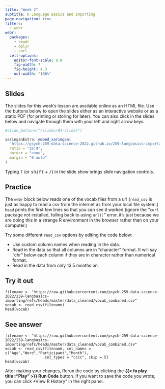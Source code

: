 ```yaml
---
title: "Week 2"
subtitle: R Language Basics and Importing
page-navigation: true
filters: 
  - webr
webr:
  packages:
    - readr
    - dplyr
    - curl
  cell-options:
    editor-font-scale: 0.8
    fig-width: 7
    fig-height: 4.3
    out-width: "100%"
---
```


## Slides

The slides for this week's lesson are available online as an HTML file. Use the buttons below to open the slides either as an interactive website or as a static PDF (for printing or storing for later). You can also click in the slides below and navigate through them with your left and right arrow keys.

```r
#slide_buttons("/slides/01-slides")

xaringanExtra::embed_xaringan(
  "https://psych-259-data-science-2022.github.io/259-langbasics-importing/#1",
  ratio = "16:9",
  border = "none",
  margin = "0 auto"
)
```

:::{.callout-tip}
Typing <kbd>?</kbd> (or <kbd>shift</kbd> + <kbd>/</kbd>) in the slide show brings slide navigation controls.
:::

## Practice

The `webr` block below reads one of the vocab files from a url (`read_csv` is just as happy to read a csv from the internet as from your local file system.) `head` prints the first few lines so that you can see it worked (ignore the "`curl` package not installed, falling back to using `url()`" error, it's just because we are doing this in a strange R environment in the browser rather than on your computer.)

Try some different `read_csv` options by editing the code below: 

- Use custom column names when reading in the data.
- Read in the data so that all columns are in "character" format. It will say "chr" below each column if they are in character rather than numerical format.
- Read in the data from only 13.5 months on

::: {.panel-tabset}
## Try it out
```webr-r
filename <- "https://raw.githubusercontent.com/psych-259-data-science-2022/259-langbasics-importing/refs/heads/master/data_cleaned/vocab_combined.csv"
vocab <- read_csv(filename)
head(vocab)
```
## See answer
```webr-r
filename <- "https://raw.githubusercontent.com/psych-259-data-science-2022/259-langbasics-importing/refs/heads/master/data_cleaned/vocab_combined.csv"
vocab <- read_csv(filename, col_names = c("Age","Word","Participant","Month"),
                  col_types = "cccc", skip = 5)
head(vocab)
```
:::

:::{.callout-tip}
After making your changes, Rerun the code by clicking the **{{< fa play title="Play" >}} Run Code** button. If you want to save the code you wrote, you can click *View R History" in the right panel.
:::